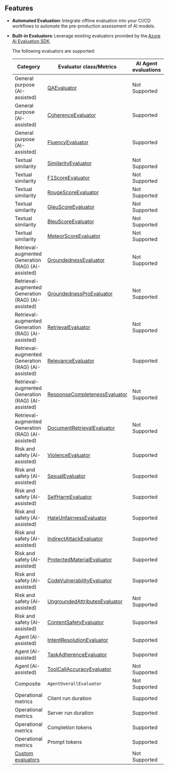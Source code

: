 ## Features

- **Automated Evaluation**: Integrate offline evaluation into your CI/CD workflows to automate the pre-production assessment of AI models.

- **Built-in Evaluators**: Leverage existing evaluators provided by the [Azure AI Evaluation SDK](../how-to/develop/evaluate-sdk).

    The following evaluators are supported:

    | Category | Evaluator class/Metrics | AI Agent evaluations | GenAI evaluations |
    |--|--|--|--|
    | General purpose (AI-assisted) | [QAEvaluator](../concepts/evaluation-evaluators/general-purpose-evaluators.md#question-answering-composite-evaluator) | Not Supported | Supported |
    | General purpose (AI-assisted) | [CoherenceEvaluator](../concepts/evaluation-evaluators/general-purpose-evaluators.md#coherence) | Supported | Supported |
    | General purpose (AI-assisted) | [FluencyEvaluator](../concepts/evaluation-evaluators/general-purpose-evaluators.md#fluency) | Supported | Supported |
    | Textual similarity | [SimilarityEvaluator](../concepts/evaluation-evaluators/textual-similarity-evaluators.md#similarity) | Not Supported | Supported |
    | Textual similarity | [F1ScoreEvaluator](../concepts/evaluation-evaluators/textual-similarity-evaluators.md#f1-score) | Not Supported | Supported |
    | Textual similarity | [RougeScoreEvaluator](../concepts/evaluation-evaluators/textual-similarity-evaluators) | Not Supported | Not Supported |
    | Textual similarity | [GleuScoreEvaluator](../concepts/evaluation-evaluators/textual-similarity-evaluators.md#gleu-score) | Not Supported | Supported |
    | Textual similarity | [BleuScoreEvaluator](../concepts/evaluation-evaluators/textual-similarity-evaluators.md#bleu-score) | Not Supported | Supported |
    | Textual similarity | [MeteorScoreEvaluator](../concepts/evaluation-evaluators/textual-similarity-evaluators.md#meteor-score) | Not Supported | Supported |
    | Retrieval-augmented Generation (RAG) (AI-assisted) | [GroundednessEvaluator](../concepts/evaluation-evaluators/rag-evaluators.md#groundedness) | Not Supported | Supported |
    | Retrieval-augmented Generation (RAG) (AI-assisted) | [GroundednessProEvaluator](../concepts/evaluation-evaluators/rag-evaluators.md#groundedness-pro) | Not Supported | Supported |
    | Retrieval-augmented Generation (RAG) (AI-assisted) | [RetrievalEvaluator](../concepts/evaluation-evaluators/rag-evaluators.md#relevance) | Not Supported | Supported |
    | Retrieval-augmented Generation (RAG) (AI-assisted) | [RelevanceEvaluator](../concepts/evaluation-evaluators/rag-evaluators.md#retrieval) | Supported | Supported |
    | Retrieval-augmented Generation (RAG) (AI-assisted) | [ResponseCompletenessEvaluator](../concepts/evaluation-evaluators/rag-evaluators.md#response-completeness) | Not Supported | Supported |
    | Retrieval-augmented Generation (RAG) (AI-assisted) | [DocumentRetrievalEvaluator](../concepts/evaluation-evaluators/rag-evaluators.md#document-retrieval) | Not Supported | Not Supported |
    | Risk and safety (AI-assisted) | [ViolenceEvaluator](../concepts/evaluation-evaluators/risk-safety-evaluators.md#violent-content) | Supported | Supported |
    | Risk and safety (AI-assisted) | [SexualEvaluator](../concepts/evaluation-evaluators/risk-safety-evaluators.md#sexual-content) | Supported | Supported |
    | Risk and safety (AI-assisted) | [SelfHarmEvaluator](../concepts/evaluation-evaluators/risk-safety-evaluators.md#self-harm-related-content) | Supported | Supported |
    | Risk and safety (AI-assisted) | [HateUnfairnessEvaluator](../concepts/evaluation-evaluators/risk-safety-evaluators.md#hateful-and-unfair-content) | Supported | Supported |
    | Risk and safety (AI-assisted) | [IndirectAttackEvaluator](../concepts/evaluation-evaluators/risk-safety-evaluators.md#indirect-attack-jailbreak-xpia) | Supported | Supported |
    | Risk and safety (AI-assisted) | [ProtectedMaterialEvaluator](../concepts/evaluation-evaluators/risk-safety-evaluators.md#protected-material-content) | Supported | Supported |
    | Risk and safety (AI-assisted) | [CodeVulnerabilityEvaluator](../concepts/evaluation-evaluators/risk-safety-evaluators.md#code-vulnerability) | Supported | Supported |
    | Risk and safety (AI-assisted)| [UngroundedAttributesEvaluator](../concepts/evaluation-evaluators/risk-safety-evaluators.md#ungrounded-attributes) | Not Supported | Supported |
    | Risk and safety (AI-assisted) | [ContentSafetyEvaluator](../concepts/evaluation-evaluators/risk-safety-evaluators.md#content-safety-composite-evaluator) | Supported | Supported |
    | Agent (AI-assisted) | [IntentResolutionEvaluator](../concepts/evaluation-evaluators/agent-evaluators.md#intent-resolution) | Supported | Supported |
    | Agent (AI-assisted) | [TaskAdherenceEvaluator](../concepts/evaluation-evaluators/agent-evaluators.md#task-adherence) | Supported | Supported |
    | Agent (AI-assisted) | [ToolCallAccuracyEvaluator](../concepts/evaluation-evaluators/agent-evaluators.md#tool-call-accuracy) | Not Supported | Not Supported |
    | Composite | `AgentOverallEvaluator` | Not Supported | Not Supported |
    | Operational metrics | Client run duration | Supported | Not Supported |
    | Operational metrics | Server run duration | Supported | Not Supported |
    | Operational metrics | Completion tokens | Supported | Not Supported |
    | Operational metrics | Prompt tokens | Supported | Not Supported |
    | [Custom evaluators](../concepts/evaluation-evaluators/custom-evaluators) |  | Not Supported | Not Supported |
